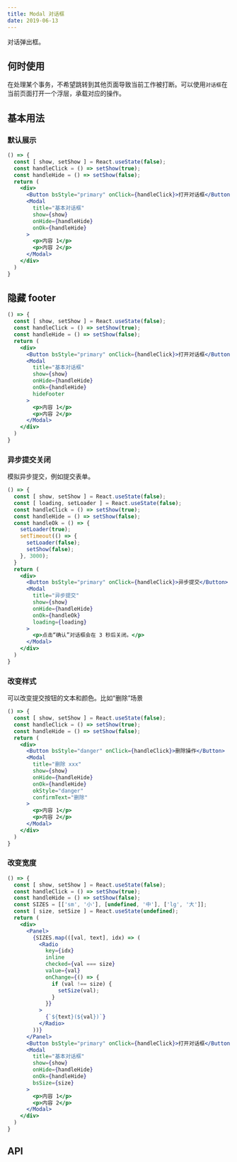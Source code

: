 ```yaml
---
title: Modal 对话框
date: 2019-06-13
---
```


对话弹出框。

## 何时使用
在处理某个事务，不希望跳转到其他页面导致当前工作被打断。可以使用`对话框`在当前页面打开一个浮层，承载对应的操作。

## 基本用法
### 默认展示
```jsx
() => {
  const [ show, setShow ] = React.useState(false);
  const handleClick = () => setShow(true);
  const handleHide = () => setShow(false);
  return (
    <div>
      <Button bsStyle="primary" onClick={handleClick}>打开对话框</Button>
      <Modal
        title="基本对话框"
        show={show}
        onHide={handleHide}
        onOk={handleHide}
      >
        <p>内容 1</p>
        <p>内容 2</p>
      </Modal>
    </div>
  )
}
```
## 隐藏 footer
```jsx
() => {
  const [ show, setShow ] = React.useState(false);
  const handleClick = () => setShow(true);
  const handleHide = () => setShow(false);
  return (
    <div>
      <Button bsStyle="primary" onClick={handleClick}>打开对话框</Button>
      <Modal
        title="基本对话框"
        show={show}
        onHide={handleHide}
        onOk={handleHide}
        hideFooter
      >
        <p>内容 1</p>
        <p>内容 2</p>
      </Modal>
    </div>
  )
}
```


### 异步提交关闭
模拟异步提交，例如提交表单。
```jsx
() => {
  const [ show, setShow ] = React.useState(false);
  const [ loading, setLoader ] = React.useState(false);
  const handleClick = () => setShow(true);
  const handleHide = () => setShow(false);
  const handleOk = () => {
    setLoader(true);
    setTimeout(() => {
      setLoader(false);
      setShow(false);
    }, 3000);
  }
  return (
    <div>
      <Button bsStyle="primary" onClick={handleClick}>异步提交</Button>
      <Modal
        title="异步提交"
        show={show}
        onHide={handleHide}
        onOk={handleOk}
        loading={loading}
      >
        <p>点击“确认”对话框会在 3 秒后关闭。</p>
      </Modal>
    </div>
  )
}
```

### 改变样式
可以改变提交按钮的文本和颜色。比如“删除”场景
```jsx
() => {
  const [ show, setShow ] = React.useState(false);
  const handleClick = () => setShow(true);
  const handleHide = () => setShow(false);
  return (
    <div>
      <Button bsStyle="danger" onClick={handleClick}>删除操作</Button>
      <Modal
        title="删除 xxx"
        show={show}
        onHide={handleHide}
        onOk={handleHide}
        okStyle="danger"
        confirmText="删除"
      >
        <p>内容 1</p>
        <p>内容 2</p>
      </Modal>
    </div>
  )
}
```
### 改变宽度
```jsx
() => {
  const [ show, setShow ] = React.useState(false);
  const handleClick = () => setShow(true);
  const handleHide = () => setShow(false);
  const SIZES = [['sm', '小'], [undefined, '中'], ['lg', '大']];
  const [ size, setSize ] = React.useState(undefined);
  return (
    <div>
      <Panel>
        {SIZES.map(([val, text], idx) => (
          <Radio
            key={idx}
            inline
            checked={val === size}
            value={val}
            onChange={() => {
              if (val !== size) {
                setSize(val);
              }
            }}
          >
            {`${text}(${val})`}
          </Radio>
        ))}
      </Panel>
      <Button bsStyle="primary" onClick={handleClick}>打开对话框</Button>
      <Modal
        title="基本对话框"
        show={show}
        onHide={handleHide}
        onOk={handleHide}
        bsSize={size}
      >
        <p>内容 1</p>
        <p>内容 2</p>
      </Modal>
    </div>
  )
}
```


## API